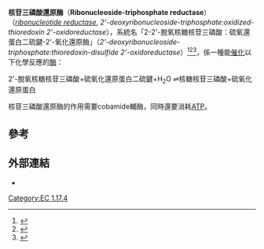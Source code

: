 {{Infobox enzyme
| Name = 核苷三磷酸還原酶<br>Ribonucleoside-triphosphate reductase
| EC_number = 1.17.4.2
| CAS_number = 9068-66-0
| IUBMB_EC_number = 1/17/4/2
| GO_code = 
| image = 
| width = 
| caption =
}}
'''核苷三磷酸還原酶'''（'''Ribonucleoside-triphosphate reductase'''）（{{EC number|1.17.4.2}}''[[ribonucleotide_reductase|ribonucleotide reductase]]'', ''2'-deoxyribonucleoside-triphosphate:oxidized-thioredoxin 2'-oxidoreductase''），系統名「2-2'-脫氧核糖核苷三磷酸：硫氧還蛋白二硫鍵-2'-氧化還原酶」（''2'-deoxyribonucleoside-triphosphate:thioredoxin-disulfide 2'-oxidoreductase''）<ref>{{cite journal | title = Cobamides and ribonucleotide reduction. I. Cobamide stimulation of ribonucleotide reduction in extracts of <em>Lactobacillus leichmannii</em> |author = Blakley, R.L. |journal = J. Biol. Chem. |year = 1965 |volume = 240 |pages = 2173–2180 |pmid = 14299643}}</ref><ref>{{cite journal | title = Purification and properties of cobamide-dependent ribonucleotide reductase from <em>Lactobacillus leichmannii</em> |author = Goulian, M. and Beck, W.S. |journal = J. Biol. Chem. |year = 1966 |volume = 241 |pages = 4233–4242 |pmid = 5924645}}</ref><ref>{{cite journal | title = The ribonucleotide reductases - a unique group of metalloenzymes essential for cell-proliferation |author = Lammers, M. and Follmann, H. |journal = Struct. Bonding |year = 1983 |volume = 54 |pages = 27–91 |pmid = |doi=10.1007/bfb0111318}}</ref>，係一種能[[催化|催化]]以下化學反應的[[酶|酶]]：

2'-脫氧核糖核苷三磷酸+硫氧化還原蛋白二硫鍵+H<sub>2</sub>O <math>\rightleftharpoons</math>核糖核苷三磷酸+硫氧化還原蛋白

核苷三磷酸還原酶的作用需要cobamide輔酶，同時還要消耗[[三磷酸腺苷|ATP]]。

== 參考 ==
{{reflist}}

== 外部連結 ==
* {{MeshName|Ribonucleoside-triphosphate+reductase}}
{{其它氧化还原酶类}}

[[Category:EC_1.17.4|Category:EC 1.17.4]]